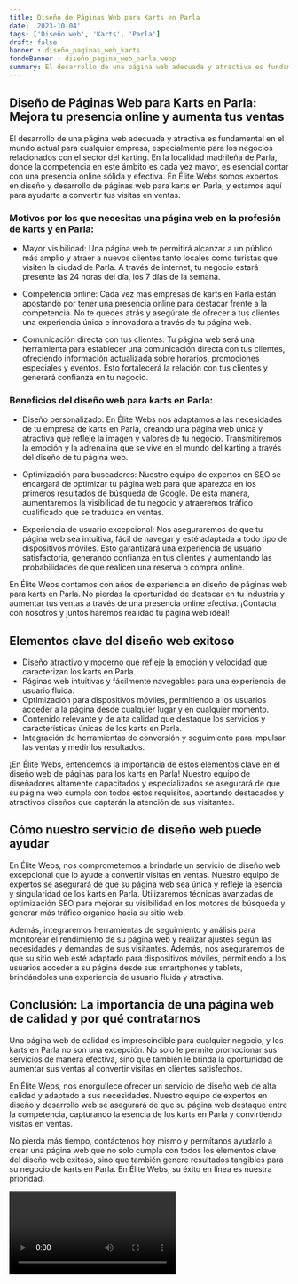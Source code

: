 ```yaml
---
title: Diseño de Páginas Web para Karts en Parla
date: '2023-10-04'
tags: ['Diseño web', 'Karts', 'Parla']
draft: false
banner : diseño_paginas_web_karts
fondoBanner : diseño_pagina_web_parla.webp
summary: El desarrollo de una página web adecuada y atractiva es fundamental en el mundo actual para cualquier empresa, especialmente para los negocios relacionados con el sector del karting. En la localidad madrileña de Parla, donde la competencia en este ámbito es cada vez mayor, es esencial contar con una presencia online sólida y efectiva. En Élite Webs somos expertos en diseño y desarrollo de páginas web para karts en Parla, y estamos aquí para ayudarte a convertir tus visitas en ventas.
---
```


## Diseño de Páginas Web para Karts en Parla: Mejora tu presencia online y aumenta tus ventas

El desarrollo de una página web adecuada y atractiva es fundamental en el mundo actual para cualquier empresa, especialmente para los negocios relacionados con el sector del karting. En la localidad madrileña de Parla, donde la competencia en este ámbito es cada vez mayor, es esencial contar con una presencia online sólida y efectiva. En Élite Webs somos expertos en diseño y desarrollo de páginas web para karts en Parla, y estamos aquí para ayudarte a convertir tus visitas en ventas.

### Motivos por los que necesitas una página web en la profesión de karts y en Parla:

- Mayor visibilidad: Una página web te permitirá alcanzar a un público más amplio y atraer a nuevos clientes tanto locales como turistas que visiten la ciudad de Parla. A través de internet, tu negocio estará presente las 24 horas del día, los 7 días de la semana.

- Competencia online: Cada vez más empresas de karts en Parla están apostando por tener una presencia online para destacar frente a la competencia. No te quedes atrás y asegúrate de ofrecer a tus clientes una experiencia única e innovadora a través de tu página web.

- Comunicación directa con tus clientes: Tu página web será una herramienta para establecer una comunicación directa con tus clientes, ofreciendo información actualizada sobre horarios, promociones especiales y eventos. Esto fortalecerá la relación con tus clientes y generará confianza en tu negocio.

### Beneficios del diseño web para karts en Parla:

- Diseño personalizado: En Élite Webs nos adaptamos a las necesidades de tu empresa de karts en Parla, creando una página web única y atractiva que refleje la imagen y valores de tu negocio. Transmitiremos la emoción y la adrenalina que se vive en el mundo del karting a través del diseño de tu página web.

- Optimización para buscadores: Nuestro equipo de expertos en SEO se encargará de optimizar tu página web para que aparezca en los primeros resultados de búsqueda de Google. De esta manera, aumentaremos la visibilidad de tu negocio y atraeremos tráfico cualificado que se traduzca en ventas.

- Experiencia de usuario excepcional: Nos aseguraremos de que tu página web sea intuitiva, fácil de navegar y esté adaptada a todo tipo de dispositivos móviles. Esto garantizará una experiencia de usuario satisfactoria, generando confianza en tus clientes y aumentando las probabilidades de que realicen una reserva o compra online.

En Élite Webs contamos con años de experiencia en diseño de páginas web para karts en Parla. No pierdas la oportunidad de destacar en tu industria y aumentar tus ventas a través de una presencia online efectiva. ¡Contacta con nosotros y juntos haremos realidad tu página web ideal!

<GifSeo />

<Cta />

## Elementos clave del diseño web exitoso

- Diseño atractivo y moderno que refleje la emoción y velocidad que caracterizan los karts en Parla.
- Páginas web intuitivas y fácilmente navegables para una experiencia de usuario fluida.
- Optimización para dispositivos móviles, permitiendo a los usuarios acceder a la página desde cualquier lugar y en cualquier momento.
- Contenido relevante y de alta calidad que destaque los servicios y características únicas de los karts en Parla.
- Integración de herramientas de conversión y seguimiento para impulsar las ventas y medir los resultados.

¡En Élite Webs, entendemos la importancia de estos elementos clave en el diseño web de páginas para los karts en Parla! Nuestro equipo de diseñadores altamente capacitados y especializados se asegurará de que su página web cumpla con todos estos requisitos, aportando destacados y atractivos diseños que captarán la atención de sus visitantes.

## Cómo nuestro servicio de diseño web puede ayudar

En Élite Webs, nos comprometemos a brindarle un servicio de diseño web excepcional que lo ayude a convertir visitas en ventas. Nuestro equipo de expertos se asegurará de que su página web sea única y refleje la esencia y singularidad de los karts en Parla. Utilizaremos técnicas avanzadas de optimización SEO para mejorar su visibilidad en los motores de búsqueda y generar más tráfico orgánico hacia su sitio web.

Además, integraremos herramientas de seguimiento y análisis para monitorear el rendimiento de su página web y realizar ajustes según las necesidades y demandas de sus visitantes. Además, nos aseguraremos de que su sitio web esté adaptado para dispositivos móviles, permitiendo a los usuarios acceder a su página desde sus smartphones y tablets, brindándoles una experiencia de usuario fluida y atractiva.

## Conclusión: La importancia de una página web de calidad y por qué contratarnos

Una página web de calidad es imprescindible para cualquier negocio, y los karts en Parla no son una excepción. No solo le permite promocionar sus servicios de manera efectiva, sino que también le brinda la oportunidad de aumentar sus ventas al convertir visitas en clientes satisfechos.

En Élite Webs, nos enorgullece ofrecer un servicio de diseño web de alta calidad y adaptado a sus necesidades. Nuestro equipo de expertos en diseño y desarrollo web se asegurará de que su página web destaque entre la competencia, capturando la esencia de los karts en Parla y convirtiendo visitas en ventas.

No pierda más tiempo, contáctenos hoy mismo y permítanos ayudarlo a crear una página web que no solo cumpla con todos los elementos clave del diseño web exitoso, sino que también genere resultados tangibles para su negocio de karts en Parla. En Élite Webs, su éxito en línea es nuestra prioridad.

<Video />

<CtaBot job='Karts' city='Parla'/>

<Gmaps query='Parla+españa+maps' />